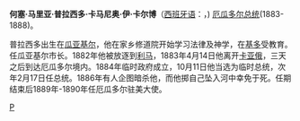 '''何塞·马里亚·普拉西多·卡马尼奥·伊·卡尔博'''（[[西班牙语|西班牙语]]：'''{{lang|es|José Maria Plácido Caamaño y Carbo}}'''，{{bd|1837年||1901年}}) [[厄瓜多尔总统|厄瓜多尔总统]](1883-1888)。

普拉西多出生在[[瓜亚基尔|瓜亚基尔]]，他在家乡修道院开始学习法律及神学，在[[基多|基多]]受教育。任瓜亚基尔市长。1882年他被放逐到[[利马|利马]]，1883年4月14日他离开[[卡亚俄|卡亚俄]]，三天之后到达厄瓜多尔境内。1884年临时政府成立，10月11日他当选为临时总统，次年2月17日任总统。1886年有人企图暗杀他，而他掷自己坠入河中幸免于死。任期结束后1889年-1890年任厄瓜多尔驻美大使。

{{start box}}
{{succession box | [[拉斐尔·佩雷斯|拉斐尔·佩雷斯]]| [[佩德罗·何塞·塞瓦略斯|佩德罗·何塞·塞瓦略斯]]|[[厄瓜多尔总统|厄瓜多尔总统]]|1883年—1888年}}
{{end box}}

{{美洲政治人物小作品}}
[[Category:厄瓜多尔總統|P]]